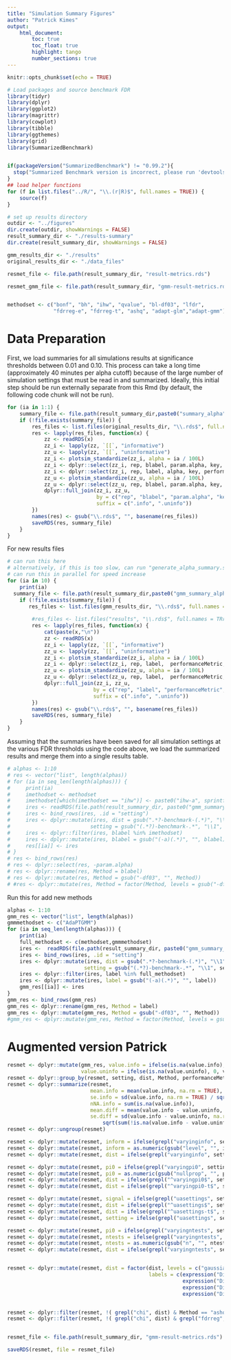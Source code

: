```yaml
---
title: "Simulation Summary Figures"
author: "Patrick Kimes"
output: 
    html_document:
        toc: true
        toc_float: true
        highlight: tango
        number_sections: true
---
```


```r
knitr::opts_chunk$set(echo = TRUE)
```

```r
# Load packages and source benchmark FDR
library(tidyr)
library(dplyr)
library(ggplot2)
library(magrittr)
library(cowplot)
library(tibble)
library(ggthemes)
library(grid)
library(SummarizedBenchmark)


if(packageVersion("SummarizedBenchmark") != "0.99.2"){
  stop("Summarized Benchmark version is incorrect, please run 'devtools::install_github('areyesq89/SummarizedBenchmark', ref = 'fdrbenchmark')'.")
}
## load helper functions
for (f in list.files("../R/", "\\.(r|R)$", full.names = TRUE)) {
    source(f)
}

# set up results directory
outdir <- "../figures"
dir.create(outdir, showWarnings = FALSE)
result_summary_dir <- "./results-summary"
dir.create(result_summary_dir, showWarnings = FALSE)

gmm_results_dir <- "./results"
original_results_dir <- "./data_files"

resmet_file <- file.path(result_summary_dir, "result-metrics.rds")

resmet_gmm_file <- file.path(result_summary_dir, "gmm-result-metrics.rds")


methodset <- c("bonf", "bh", "ihw", "qvalue", "bl-df03", "lfdr",
               "fdrreg-e", "fdrreg-t", "ashq", "adapt-glm","adapt-gmm")
```

# Data Preparation

First, we load summaries for all simulations results at significance thresholds
between 0.01 and 0.10. This process can take a long time (approximately 40 minutes
per alpha cutoff) because of the large number of simulation settings that must be
read in and summarized. Ideally, this initial step should be run externally separate
from this Rmd (by default, the following code chunk will not be run).

```r
for (ia in 1:1) {
    summary_file <- file.path(result_summary_dir,paste0("summary_alpha", ia, ".rds"))
    if (!file.exists(summary_file)) {
        res_files <- list.files(original_results_dir, "\\.rds$", full.names = TRUE)
        res <- lapply(res_files, function(x) {
            zz <- readRDS(x)
            zz_i <- lapply(zz, `[[`, "informative")
            zz_u <- lapply(zz, `[[`, "uninformative")
            zz_i <- plotsim_standardize(zz_i, alpha = ia / 100L)
            zz_i <- dplyr::select(zz_i, rep, blabel, param.alpha, key, performanceMetric, alpha, value)
            zz_i <- dplyr::select(zz_i, rep, label, alpha, key, performanceMetric, alpha, value)
            zz_u <- plotsim_standardize(zz_u, alpha = ia / 100L)
            zz_u <- dplyr::select(zz_u, rep, blabel, param.alpha, key, performanceMetric, alpha, value)
            dplyr::full_join(zz_i, zz_u,
                             by = c("rep", "blabel", "param.alpha", "key", "performanceMetric", "alpha"),
                             suffix = c(".info", ".uninfo"))
        })
        names(res) <- gsub("\\.rds$", "", basename(res_files))
        saveRDS(res, summary_file)
    }
}
```

For new results files

```r
# can run this here
# alternatively, if this is too slow, can run "generate_alpha_summary.sh"
# can run this in parallel for speed increase
for (ia in 10) {
    print(ia)
  summary_file <- file.path(result_summary_dir,paste0("gmm_summary_alpha", ia, ".rds"))
    if (!file.exists(summary_file)) {
       res_files <- list.files(gmm_results_dir, "\\.rds$", full.names = TRUE)
                    
        #res_files <- list.files("results", "\\.rds$", full.names = TRresUE)
        res <- lapply(res_files, function(x) {
            cat(paste(x,"\n"))
            zz <- readRDS(x)
            zz_i <- lapply(zz, `[[`, "informative")
            zz_u <- lapply(zz, `[[`, "uninformative")
            zz_i <- plotsim_standardize(zz_i, alpha = ia / 100L)
            zz_i <- dplyr::select(zz_i, rep, label,  performanceMetric, alpha, value)
            zz_u <- plotsim_standardize(zz_u, alpha = ia / 100L)
            zz_u <- dplyr::select(zz_u, rep, label,  performanceMetric, alpha, value)
            dplyr::full_join(zz_i, zz_u,
                            by = c("rep", "label", "performanceMetric", "alpha"),
                            suffix = c(".info", ".uninfo"))
        })
        names(res) <- gsub("\\.rds$", "", basename(res_files))
        saveRDS(res, summary_file)
    }
}
```

Assuming that the summaries have been saved for all simulation settings at
the various FDR thresholds using the code above, we load the summarized results
and merge them into a single results table.

```r
# alphas <- 1:10
# res <- vector("list", length(alphas))
# for (ia in seq_len(length(alphas))) {
#     print(ia)
#     imethodset <- methodset
#     imethodset[which(imethodset == "ihw")] <- paste0("ihw-a", sprintf("%02d", alphas[ia]))
#     ires <- readRDS(file.path(result_summary_dir, paste0("gmm_summary_alpha", alphas[ia], ".rds")))
#     ires <- bind_rows(ires, .id = "setting")
#     ires <- dplyr::mutate(ires, dist = gsub(".*?-benchmark-(.*)", "\\1", setting),
#                          setting = gsub("(.*?)-benchmark-.*", "\\1", setting))
#     ires <- dplyr::filter(ires, blabel %in% imethodset)
#     ires <- dplyr::mutate(ires, blabel = gsub("(-a)(.*)", "", blabel))
#     res[[ia]] <- ires
# }
# res <- bind_rows(res)
# res <- dplyr::select(res, -param.alpha)
# res <- dplyr::rename(res, Method = blabel)
# res <- dplyr::mutate(res, Method = gsub("-df03", "", Method))
# #res <- dplyr::mutate(res, Method = factor(Method, levels = gsub("-df03", "", methodset)))
```

Run this for add new methods
```r
alphas <- 1:10
gmm_res <- vector("list", length(alphas))
gmmmethodset <- c("AdaPTGMM")
for (ia in seq_len(length(alphas))) {
    print(ia)
    full_methodset <- c(methodset,gmmmethodset)
    ires <-  readRDS(file.path(result_summary_dir, paste0("gmm_summary_alpha", alphas[ia], ".rds")))
    ires <- bind_rows(ires, .id = "setting")
    ires <- dplyr::mutate(ires, dist = gsub(".*?-benchmark-(.*)", "\\1", setting),
                         setting = gsub("(.*?)-benchmark-.*", "\\1", setting))
    ires <- dplyr::filter(ires, label %in% full_methodset)
    ires <- dplyr::mutate(ires, label = gsub("(-a)(.*)", "", label))
    gmm_res[[ia]] <- ires
}
gmm_res <- bind_rows(gmm_res)
gmm_res <- dplyr::rename(gmm_res, Method = label)
gmm_res <- dplyr::mutate(gmm_res, Method = gsub("-df03", "", Method))
#gmm_res <- dplyr::mutate(gmm_res, Method = factor(Method, levels = gsub("-df03", "", methodset)))
``` 
 



# Augmented version Patrick
```r

resmet <- dplyr::mutate(gmm_res, value.info = ifelse(is.na(value.info), 0, value.info),
                        value.uninfo = ifelse(is.na(value.uninfo), 0, value.uninfo))
resmet <- dplyr::group_by(resmet, setting, dist, Method, performanceMetric, alpha)
resmet <- dplyr::summarize(resmet,
                           mean.info = mean(value.info, na.rm = TRUE),
                           se.info = sd(value.info, na.rm = TRUE) / sqrt(sum(!is.na(value.info))),
                           nNA.info = sum(is.na(value.info)),
                           mean.diff = mean(value.info - value.uninfo, na.rm = TRUE),
                           se.diff = sd(value.info - value.uninfo, na.rm = TRUE) /
                               sqrt(sum(!is.na(value.info - value.uninfo))))
resmet <- dplyr::ungroup(resmet)

resmet <- dplyr::mutate(resmet, inform = ifelse(grepl("varyinginfo", setting), dist, NA))
resmet <- dplyr::mutate(resmet, inform = as.numeric(gsub("level", "", inform)))
resmet <- dplyr::mutate(resmet, dist = ifelse(grepl("varyinginfo", setting), "gaussian", dist))

resmet <- dplyr::mutate(resmet, pi0 = ifelse(grepl("varyingpi0", setting), dist, 90))
resmet <- dplyr::mutate(resmet, pi0 = as.numeric(gsub("nullprop", "", pi0)))
resmet <- dplyr::mutate(resmet, dist = ifelse(grepl("^varyingpi0$", setting), "gaussian", dist))
resmet <- dplyr::mutate(resmet, dist = ifelse(grepl("^varyingpi0-t$", setting), "t11", dist))

resmet <- dplyr::mutate(resmet, signal = ifelse(grepl("uasettings", setting), dist, NA))
resmet <- dplyr::mutate(resmet, dist = ifelse(grepl("^uasettings$", setting), "gaussian", dist))
resmet <- dplyr::mutate(resmet, dist = ifelse(grepl("^uasettings-t$", setting), "t11", dist))
resmet <- dplyr::mutate(resmet, setting = ifelse(grepl("uasettings", setting), "uasettings", setting))

resmet <- dplyr::mutate(resmet, pi0 = ifelse(grepl("varyingntests", setting), 90, pi0))
resmet <- dplyr::mutate(resmet, ntests = ifelse(grepl("varyingntests", setting), dist, "n20000"))
resmet <- dplyr::mutate(resmet, ntests = as.numeric(gsub("n", "", ntests)))
resmet <- dplyr::mutate(resmet, dist = ifelse(grepl("varyingntests", setting), "gaussian", dist))


resmet <- dplyr::mutate(resmet, dist = factor(dist, levels = c("gaussian", "t11", "t5", "chisq4"),
                                              labels = c(expression("Distribution: " * N(0, 1)),
                                                         expression("Distribution: " * t[11]),
                                                         expression("Distribution: " * t[5]),
                                                         expression("Distribution: " * {chi^2}[4]))))


resmet <- dplyr::filter(resmet, !( grepl("chi", dist) & Method == "ashq" ))
resmet <- dplyr::filter(resmet, !( grepl("chi", dist) & grepl("fdrreg", Method) ))


resmet_file <- file.path(result_summary_dir, "gmm-result-metrics.rds")

saveRDS(resmet, file = resmet_file)

```
